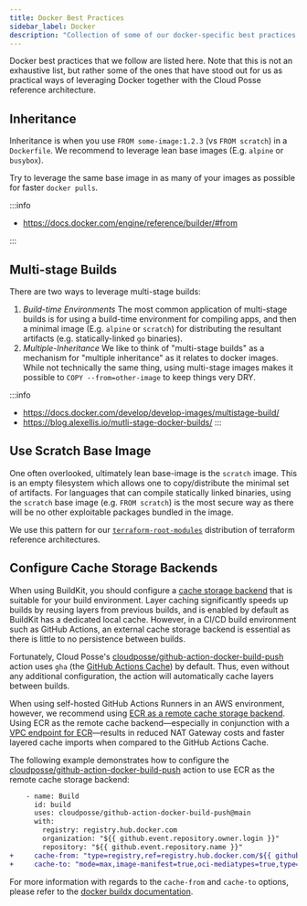 ```yaml
---
title: Docker Best Practices
sidebar_label: Docker
description: "Collection of some of our docker-specific best practices."
---
```


<Intro>
  Docker best practices that we follow are listed here. Note that this is not an exhaustive list, but rather some of the ones that have stood out for us as practical ways of leveraging Docker together with the Cloud Posse reference architecture.
</Intro>

## Inheritance

Inheritance is when you use `FROM some-image:1.2.3` (vs `FROM scratch`) in a `Dockerfile`. We recommend to leverage lean base images (E.g. `alpine` or `busybox`).

Try to leverage the same base image in as many of your images as possible for faster `docker pulls`.

:::info

- https://docs.docker.com/engine/reference/builder/#from

:::

## Multi-stage Builds

There are two ways to leverage multi-stage builds:

1. *Build-time Environments* The most common application of multi-stage builds is for using a build-time environment for compiling apps, and then a minimal image (E.g. `alpine` or `scratch`) for distributing the resultant artifacts (e.g. statically-linked `go` binaries).
2. *Multiple-Inheritance* We like to think of "multi-stage builds" as a mechanism for "multiple inheritance" as it relates to docker images. While not technically the same thing, using multi-stage images makes it possible to `COPY --from=other-image` to keep things very DRY.

:::info
- https://docs.docker.com/develop/develop-images/multistage-build/
- https://blog.alexellis.io/mutli-stage-docker-builds/
:::

## Use Scratch Base Image

One often overlooked, ultimately lean base-image is the `scratch` image. This is an empty filesystem which allows one to copy/distribute the minimal set of artifacts. For languages that can compile statically linked binaries, using the `scratch` base image (e.g. `FROM scratch`) is the most secure way as there will be no other exploitable packages bundled in the image.

We use this pattern for our [`terraform-root-modules`](https://github.com/cloudposse/terraform-root-modules) distribution of terraform reference architectures.

## Configure Cache Storage Backends

When using BuildKit, you should configure a [cache storage backend](https://docs.docker.com/build/cache/backends/) that is suitable for your build environment. Layer caching significantly speeds up builds by reusing layers from previous builds, and is enabled by default as BuildKit has a dedicated local cache. However, in a CI/CD build environment such as GitHub Actions, an external cache storage backend is essential as there is little to no persistence between builds.

Fortunately, Cloud Posse's [cloudposse/github-action-docker-build-push](https://github.com/cloudposse/github-action-docker-build-push) action uses `gha` (the [GitHub Actions Cache](https://docs.github.com/en/rest/actions/cache)) by default. Thus, even without any additional configuration, the action will automatically cache layers between builds.

When using self-hosted GitHub Actions Runners in an AWS environment, however, we recommend using [ECR as a remote cache storage backend](https://aws.amazon.com/blogs/containers/announcing-remote-cache-support-in-amazon-ecr-for-buildkit-clients/). Using ECR as the remote cache backend—especially in conjunction with a [VPC endpoint for ECR](https://docs.aws.amazon.com/AmazonECR/latest/userguide/vpc-endpoints.html)—results in reduced NAT Gateway costs and faster layered cache imports when compared to the GitHub Actions Cache.

The following example demonstrates how to configure the [cloudposse/github-action-docker-build-push](https://github.com/cloudposse/github-action-docker-build-push) action to use ECR as the remote cache storage backend:

```diff
    - name: Build
      id: build
      uses: cloudposse/github-action-docker-build-push@main
      with:
        registry: registry.hub.docker.com
        organization: "${{ github.event.repository.owner.login }}"
        repository: "${{ github.event.repository.name }}"
+     cache-from: "type=registry,ref=registry.hub.docker.com/${{ github.event.repository.owner.login }}/${{ github.event.repository.name }}:cache"
+     cache-to: "mode=max,image-manifest=true,oci-mediatypes=true,type=registry,ref=registry.hub.docker.com/${{ github.event.repository.owner.login }}/${{ github.event.repository.name }}:cache"
```

For more information with regards to the `cache-from` and `cache-to` options, please refer to the [docker buildx documentation](https://docs.docker.com/reference/cli/docker/buildx/build/#options).
